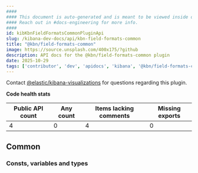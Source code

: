 ```yaml
---
####
#### This document is auto-generated and is meant to be viewed inside our experimental, new docs system.
#### Reach out in #docs-engineering for more info.
####
id: kibKbnFieldFormatsCommonPluginApi
slug: /kibana-dev-docs/api/kbn-field-formats-common
title: "@kbn/field-formats-common"
image: https://source.unsplash.com/400x175/?github
description: API docs for the @kbn/field-formats-common plugin
date: 2025-10-29
tags: ['contributor', 'dev', 'apidocs', 'kibana', '@kbn/field-formats-common']
---
```




Contact [@elastic/kibana-visualizations](https://github.com/orgs/elastic/teams/kibana-visualizations) for questions regarding this plugin.

**Code health stats**

| Public API count  | Any count | Items lacking comments | Missing exports |
|-------------------|-----------|------------------------|-----------------|
| 4 | 0 | 4 | 0 |

## Common

### Consts, variables and types
<DocDefinitionList data={kbnFieldFormatsCommonObj.common.misc}/>

